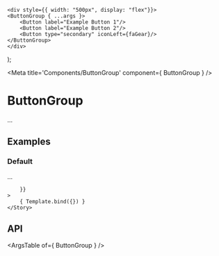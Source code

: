 
	<div style={{ width: "500px", display: "flex"}}>
	<ButtonGroup { ...args }>
		<Button label="Example Button 1"/>
		<Button label="Example Button 2"/>
		<Button type="secondary" iconLeft={faGear}/>
	</ButtonGroup>
	</div>
);

<Meta title='Components/ButtonGroup' component={ ButtonGroup } />

# ButtonGroup

...

## Examples

### Default

...

<Canvas>
	<Story
		name="Default"
		args={{
			
		}}
	>
		{ Template.bind({}) }
	</Story>
</Canvas>

## API

<ArgsTable of={ ButtonGroup } />
